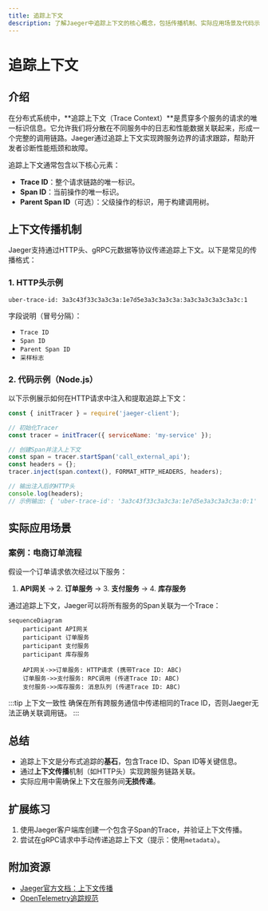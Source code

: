 ```yaml
---
title: 追踪上下文
description: 了解Jaeger中追踪上下文的核心概念，包括传播机制、实际应用场景及代码示例。
---
```


# 追踪上下文

## 介绍

在分布式系统中，**追踪上下文（Trace Context）**是贯穿多个服务的请求的唯一标识信息。它允许我们将分散在不同服务中的日志和性能数据关联起来，形成一个完整的调用链路。Jaeger通过追踪上下文实现跨服务边界的请求跟踪，帮助开发者诊断性能瓶颈和故障。

追踪上下文通常包含以下核心元素：
- **Trace ID**：整个请求链路的唯一标识。
- **Span ID**：当前操作的唯一标识。
- **Parent Span ID**（可选）：父级操作的标识，用于构建调用树。

## 上下文传播机制

Jaeger支持通过HTTP头、gRPC元数据等协议传递追踪上下文。以下是常见的传播格式：

### 1. HTTP头示例
```plaintext
uber-trace-id: 3a3c43f33c3a3c3a:1e7d5e3a3c3a3c3a:3a3c3a3c3a3c3a3c:1
```
字段说明（冒号分隔）：
- `Trace ID`
- `Span ID`
- `Parent Span ID`
- `采样标志`

### 2. 代码示例（Node.js）
以下示例展示如何在HTTP请求中注入和提取追踪上下文：

```javascript
const { initTracer } = require('jaeger-client');

// 初始化Tracer
const tracer = initTracer({ serviceName: 'my-service' });

// 创建Span并注入上下文
const span = tracer.startSpan('call_external_api');
const headers = {};
tracer.inject(span.context(), FORMAT_HTTP_HEADERS, headers);

// 输出注入后的HTTP头
console.log(headers);
// 示例输出: { 'uber-trace-id': '3a3c43f33c3a3c3a:1e7d5e3a3c3a3c3a:0:1' }
```

## 实际应用场景

### 案例：电商订单流程
假设一个订单请求依次经过以下服务：
1. **API网关** → 2. **订单服务** → 3. **支付服务** → 4. **库存服务**

通过追踪上下文，Jaeger可以将所有服务的Span关联为一个Trace：

```mermaid
sequenceDiagram
    participant API网关
    participant 订单服务
    participant 支付服务
    participant 库存服务

    API网关->>订单服务: HTTP请求 (携带Trace ID: ABC)
    订单服务->>支付服务: RPC调用 (传递Trace ID: ABC)
    支付服务->>库存服务: 消息队列 (传递Trace ID: ABC)
```

:::tip 上下文一致性
确保在所有跨服务通信中传递相同的Trace ID，否则Jaeger无法正确关联调用链。
:::

## 总结

- 追踪上下文是分布式追踪的**基石**，包含Trace ID、Span ID等关键信息。
- 通过**上下文传播**机制（如HTTP头）实现跨服务链路关联。
- 实际应用中需确保上下文在服务间**无损传递**。

## 扩展练习
1. 使用Jaeger客户端库创建一个包含子Span的Trace，并验证上下文传播。
2. 尝试在gRPC请求中手动传递追踪上下文（提示：使用`metadata`）。

## 附加资源
- [Jaeger官方文档：上下文传播](https://www.jaegertracing.io/docs/latest/client-libraries/#context-propagation)
- [OpenTelemetry追踪规范](https://github.com/open-telemetry/opentelemetry-specification)